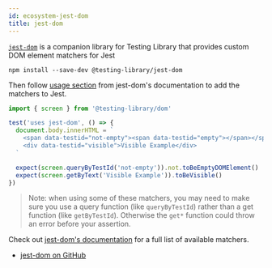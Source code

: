 ```yaml
---
id: ecosystem-jest-dom
title: jest-dom
---
```


[`jest-dom`][gh] is a companion library for Testing Library that provides custom
DOM element matchers for Jest

```
npm install --save-dev @testing-library/jest-dom
```

Then follow [usage section][gh-usage] from jest-dom's documentation to add the
matchers to Jest.

```jsx
import { screen } from '@testing-library/dom'

test('uses jest-dom', () => {
  document.body.innerHTML = `
    <span data-testid="not-empty"><span data-testid="empty"></span></span>
    <div data-testid="visible">Visible Example</div>
  `

  expect(screen.queryByTestId('not-empty')).not.toBeEmptyDOMElement()
  expect(screen.getByText('Visible Example')).toBeVisible()
})
```

> Note: when using some of these matchers, you may need to make sure you use a
> query function (like `queryByTestId`) rather than a get function (like
> `getByTestId`). Otherwise the `get*` function could throw an error before your
> assertion.

Check out [jest-dom's documentation][gh] for a full list of available matchers.

- [jest-dom on GitHub][gh]

[gh]: https://github.com/testing-library/jest-dom
[gh-usage]: https://github.com/testing-library/jest-dom#usage
